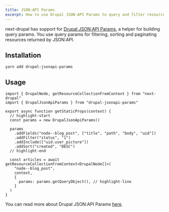 ```yaml
---
title: JSON:API Params
excerpt: How to use Drupal JSON-API Params to query and filter resources.
---
```


next-drupal has support for [Drupal JSON:API Params](https://github.com/d34dman/drupal-jsonapi-params), a helper for building query params. You use query params for filtering, sorting and paginating resources returned by JSON:API.

## Installation

`yarn add drupal-jsonapi-params`

## Usage

```tsx
import { DrupalNode, getResourceCollectionFromContext } from "next-drupal"
import { DrupalJsonApiParams } from "drupal-jsonapi-params"

export async function getStaticProps(context) {
  // highlight-start
  const params = new DrupalJsonApiParams()

  params
    .addFields("node--blog_post", ["title", "path", "body", "uid"])
    .addFilter("status", "1")
    .addInclude(["uid.user_picture"])
    .addSort("created", "DESC")
  // highlight-end

  const articles = await getResourceCollectionFromContext<DrupalNode[]>(
    "node--blog_post",
    context,
    {
      params: params.getQueryObject(), // highlight-line
    }
  )
}
```

You can read more about Drupal JSON:API Params [here](https://github.com/d34dman/drupal-jsonapi-params).
